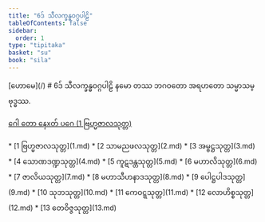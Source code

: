 ```yaml
---
title: "6ဒ် သီလက္ခန္ဓဝဂ္ဂပါဠိ"
tableOfContents: false
sidebar:
  order: 1
type: "tipitaka"
basket: "su"
book: "sila"
---
```



<Paragraph type="center" book="sila">
[ဟောမေ](/)
</Paragraph>

<Paragraph type="center" book="sila">
# 6ဒ် သီလက္ခန္ဓဝဂ္ဂပါဠိ
</Paragraph>

<Paragraph number="1" book="sila">
နမော တဿ ဘဂဝတော အရဟတော သမ္မာသမ္ဗုဒ္ဓဿ.

[ဂေါ တော နေxတ် ပဂေ (1 ဗြဟ္မဇာလသုတ္တ)](1.md)



</Paragraph>

<TableOfContents book="sila" section="6">
* [1 ဗြဟ္မဇာလသုတ္တ](1.md)
* [2 သာမညဖလသုတ္တ](2.md)
* [3 အမ္ဗဋ္ဌသုတ္တ](3.md)
* [4 သောဏဒဏ္ဍသုတ္တ](4.md)
* [5 ကူဋဒန္တသုတ္တ](5.md)
* [6 မဟာလိသုတ္တ](6.md)
* [7 ဇာလိယသုတ္တ](7.md)
* [8 မဟာသီဟနာဒသုတ္တ](8.md)
* [9 ပေါဋ္ဌပါဒသုတ္တ](9.md)
* [10 သုဘသုတ္တ](10.md)
* [11 ကေဝဋ္ဋသုတ္တ](11.md)
* [12 လောဟိစ္စသုတ္တ](12.md)
* [13 တေဝိဇ္ဇသုတ္တ](13.md)
</TableOfContents>